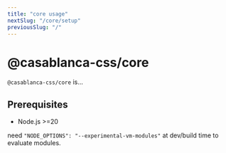 ```yaml
---
title: "core usage"
nextSlug: "/core/setup"
previousSlug: "/"
---
```


# @casablanca-css/core

`@casablanca-css/core` is...

## Prerequisites

* Node.js >=20

need `"NODE_OPTIONS": "--experimental-vm-modules"` at dev/build time to evaluate modules.
